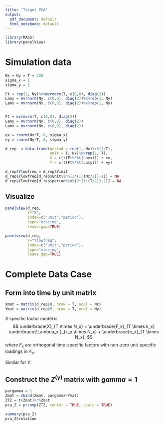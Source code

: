 ```yaml
---
title: "Target PCA"
output:
  pdf_document: default
  html_notebook: default
---
```


```r
library(MASS)
library(panelView)
```



# Simulation data

```r
Nx = Ny = T = 200
sigma_x = 1
sigma_y = 1

Ft = rep(1, Ny)%x%mvrnorm(T, c(0,0), diag(2))
Lamy = mvrnorm(Ny, c(0,0), diag(2))%x%rep(1, Ny)
Lamx = mvrnorm(Nx, c(0,0), diag(2))%x%rep(1, Ny)


Ft = mvrnorm(T, c(0,0), diag(2))
Lamy = mvrnorm(Ny, c(0,0), diag(2))
Lamx = mvrnorm(Nx, c(0,0), diag(2))

ex = rnorm(Nx*T, 0, sigma_x)
ey = rnorm(Ny*T, 0, sigma_y)

d_rep  = data.frame(period = rep(1, Nx)%x%(1:T),
                    unit = (1:Nx)%x%rep(1, T),
                    X = c(t(Ft%*%t(Lamx))) + ex,
                    Y = c(t(Ft%*%t(Lamy))) + ey)

d_rep$Ylowfreq = d_rep$Yinit
d_rep$Ylowfreq[d_rep$unit%in%(2*(1:(Nx/2))-1)] = NA
d_rep$Ylowfreq[d_rep$period%in%(2*(1:(T/2))-1)] = NA
```

## Visualize

```r

panelview(d_rep,
          Y="X",
          index=c("unit","period"),
          type="missing",
          leave.gap=TRUE)

panelview(d_rep,
          Y="Ylowfreq",
          index=c("unit","period"),
          type="missing",
          leave.gap=TRUE)


```

# Complete Data Case


## Form into time by unit matrix

```r

Xmat = matrix(d_rep$X, nrow = T, ncol = Nx)
Ymat = matrix(d_rep$Y, nrow = T, ncol = Ny)


```

$X$ specific factor model is 
$$
\underbrace{X}_{T \times N_x} = \underbrace{F_x}_{T \times k_x} \underbrace{\Lambda_x'}_{k_x \times N_x} + \underbrace{e_x}_{T \times N_x},
$$
where $F_x$ are orthogonal time-specific factors with non-zero unit-specific loadings in $\Lambda_x$.

Similar for $Y$.

## Construct the $Z^{(\gamma)}$ matrix with $gamma = 1$

```r
pargamma = 1
Zmat = cbind(Xmat, pargamma*Ymat)
ZTZ = t(Zmat)%*%Zmat
pca_Z = prcomp(ZTZ, center = TRUE, scale = TRUE)

summary(pca_Z)
pca_Z$rotation




```





